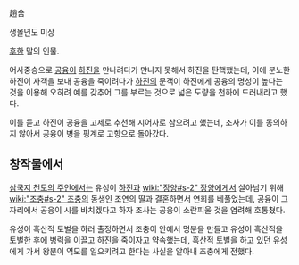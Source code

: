 趙舍

생몰년도 미상

[[후한]] 말의 인물.

어사중승으로 [[공융]]이 [[하진]]을 만나려다가 만나지 못해서 하진을 탄핵했는데, 이에 분노한 하진이 자객을 보내 공융을 죽이려다가 [[하진]]의 문객이 하진에게 공융의 명성이 높다는 것을 이용해 오히려 예를 갖추어 그를 부르는 것으로 넓은 도량을 천하에 드러내라고 했다.

이를 듣고 하진이 공융을 고제로 추천해 시어사로 삼으려고 했는데, 조사가 이를 동의하지 않아서 공융이 병을 핑계로 고향으로 돌아갔다.

== 창작물에서 ==
[[삼국지 천도의 주인]]에서는 유성이 [[하진]]과 [[wiki:"장양#s-2" 장양]]에게서 살아남기 위해 [[wiki:"조충#s-2" 조충]]의 동생인 조연의 딸과 결혼하면서 연회를 베풀었는데, 공융이 그 자리에서 공융이 시를 바치겠다고 하자 조사는 공융이 소란피울 것을 염려해 호통쳤다.

유성이 흑산적 토벌을 하러 출정하면서 조충이 안에서 명분을 만들고 유성이 흑산적을 토벌한 후에 병력을 이끌고 하진을 죽이자고 약속했는데, 흑산적 토벌을 하고 있던 유성에게 가서 왕분이 역모를 일으키려고 한다는 사실을 알아내 조충에게 전했다.
